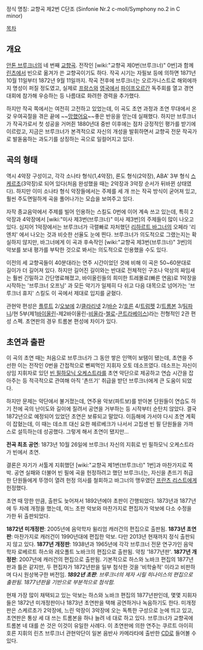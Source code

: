 정식 명칭: 교향곡 제2번 C단조
(Sinfonie Nr.2 c-moll/Symphony no.2 in C minor)

[[목차]]

== 개요 ==
[[안톤 브루크너]]의 네 번째 [[교향곡]]. 전작인 [wiki:"교향곡 제0번(브루크너)" 0번]과 함께 [[린츠]]에서 빈으로 옮겨가 쓴 교향곡이기도 하다. 작곡 시기는 자필보 등에 의하면 1871년 10월 11일부터 1872년 9월 11일까지. 작곡 전후에 브루크너는 오르가니스트로 해외에까지 명성이 퍼질 정도였고, 실제로 [[프랑스]]와 [[영국]]에서 [[파이프오르간]] 독주회를 열고 경연대회에 참가해 우승하는 등 나름대로 화려한 경력을 추가했다.

하지만 작곡 쪽에서는 여전히 고전하고 있었는데, 이 곡도 초연 과정과 초연 무대에서 온갖 우여곡절을 겪은 끝에 ~~[[망했어요]]~~좋은 반응을 얻는데 실패했다. 하지만 브루크너가 작곡가로서 첫 성공을 거머쥔 1880년대 중반 이후에는 점차 긍정적인 평가를 받기에 이르렀고, 지금은 브루크너가 본격적으로 자신의 개성을 발휘하면서 교향곡 전문 작곡가로 발돋움하는 과도기를 상징하는 곡으로 일컬어지고 있다.

== 곡의 형태 ==
역시 4악장 구성이고, 각각 소나타 형식(1,4악장), 론도 형식(2악장), ABA' 3부 형식 [[스케르초]](3악장)로 되어 있다(처음 완성했을 때는 2악장과 3악장 순서가 뒤바뀐 상태였다). 하지만 이미 소나타 형식 악장들에서는 주제를 세 개 쓰는 작곡 방식이 굳어져 있고, 훨씬 주도면밀하게 곡을 풀어나가는 모습을 보여주고 있다.

자작 종교음악에서 주제를 빌어 인용하는 스킬도 0번에 이어 계속 쓰고 있는데, 특히 2악장과 4악장에서 [wiki:"미사 제3번(브루크너)" 미사 제3번]의 주제들이 많이 나오고 있다. 심지어 1악장에서는 브루크너가 극렬빠로 자처했던 [[리하르트 바그너]]의 오페라 '리엔치' 에서 나오는 것과 비슷한 선율도 눈에 띈다. 브루크너가 의도적으로 그랬는지는 확실하지 않지만, 바그너에게 이 곡과 후속작인 [wiki:"교향곡 제3번(브루크너)" 3번]의 악보를 보내 평가를 부탁한 것으로 봐서는 의도적으로 인용했을 수도 있다.

이전의 세 교향곡들이 40분대라는 연주 시간이었던 것에 비해 이 곡은 50~60분대로 길이가 더 길어져 있다. 하지만 길어진 길이와는 반대로 전체적인 구조나 악상의 짜임새는 훨씬 긴밀하고 간단명료해졌고, 바이올린들의 희미한 트레몰로(빠른 연음)로 1악장을 시작하는 '브루크너 오프닝' 과 모든 악기가 일제히 다 쉬고 다음 대목으로 넘어가는 '브루크너 휴지' 스킬도 이 곡에서 제대로 입지를 굳혔다.

관현악 편성은 [[플루트]] 2/[[오보에]] 2/[[클라리넷]] 2/[[바순]] 2/[[호른]] 4/[[트럼펫]] 2/[[트롬본]] 3/[[팀파니]]/현 5부(제1[[바이올린]]-제2바이올린-[[비올라]]-[[첼로]]-[[콘트라베이스]])라는 전형적인 2관 편성 스펙. 초연판의 경우 트롬본 편성에 차이가 있다.

== 초연과 출판 ==
이 곡의 초연 때는 처음으로 브루크너가 그 동안 쌓은 인맥이 보탬이 됐는데, 초연을 주선한 이는 전작인 0번을 간접적으로 뻰찌먹인 지휘자 오토 데소프였다. 데소프는 자신이 상임 지휘자로 있던 [[빈 필하모닉 오케스트라]]를 초연 악단으로 제공하고 연습 시간을 잡아주는 등 적극적으로 관여해 아직 '촌뜨기' 취급을 받던 브루크너에게 큰 도움이 되었다.

하지만 문제는 악단에서 불거졌는데, 연주용 악보(파트보)를 받아본 단원들이 연습도 하기 전에 곡의 난이도와 길이에 질려서 공연을 거부하는 등 시작부터 순탄치 않았다. 결국 1872년으로 예정되어 있었던 초연은 보류되고 말았다. 이듬해에 가서야 다시 초연 계획이 잡혔는데, 이 때는 데소프 대신 요한 헤르베크가 나서서 고집센 빈 필 단원들을 가까스로 설득하는데 성공했다. 그렇게 해서 초연이 됐지만...

'''전곡 최초 공연''': 1873년 10월 26일에 브루크너 자신의 지휘로 빈 필하모닉 오케스트라가 빈에서 초연.

결론은 자기가 서툴게 지휘했던 [wiki:"교향곡 제1번(브루크너)" 1번]과 마찬가지로 쪽박. 공연 실패와 더불어 빈 필에 곡을 헌정하려고 했던 브루크너는, 자신을 촌뜨기 취급한 단원들에게 뚜껑이 열려 헌정 의사를 철회하고 바그너의 맹우였던 [[프란츠 리스트]]에게 헌정했다.

초연 때 망한 만큼, 출판도 늦어져서 1892년에야 초판이 간행되었다. 1873년과 1877년에 두 차례 개정을 했는데, 여느 초판 악보와 마찬가지로 편집자가 악보에 다소 수정을 가한 뒤 출판되었다.

'''1872년 미개정판''': 2005년에 음악학자 윌리엄 캐러건의 편집으로 출판됨.
'''1873년 초연판''': 마찬가지로 캐러건이 1990년대에 편집한 악보. 다만 2013년 현재까지 정식 출판되지 않고 있다.
'''1877년 개정판''': 1938년과 1965년에 각각 브루크너 전문 연구가인 음악학자 로베르트 하스와 레오폴트 노바크의 편집으로 출판됨. 약칭 '1877년판'.
'''1877년 개정판''': 2007년에 캐러건의 편집으로 출판됨. 기본적으로 하스와 노바크 편집의 1877년판과 틀은 같지만, 두 편집자가 1872년판을 일부 첨삭한 것을 '비학술적' 이라고 비판하며 다시 원상복구한 버전임.
'''''1892년 초판''''': ''브루크너의 제자 시릴 히나이스의 편집으로 출판됨. 1877년판을 기반으로 부분적으로 첨삭함.''

현재 가장 많이 채택되고 있는 악보는 하스와 노바크 편집의 1877년판인데, 몇몇 지휘자들은 1872년 미개정판이나 1873년 초연판을 택해 공연하거나 녹음하기도 한다. 미개정판은 스케르초가 2악장에, 느린 악장이 3악장에 오는 독특한 구성으로 눈에 띄고 있고, 초연판은 통상 세 대 쓰는 트롬본을 하나 늘려 네 대로 하고 있다. 브루크너가 교향곡에 트롬본 네 대를 쓴 것은 이것이 유일한 사례다. 이 초연판에 의한 연주는 쿠르트 아이히호른 지휘의 린츠 브루크너 관현악단이 일본 음반사 카메라타에 출반한 [[CD]]로 들어볼 수 있다.
